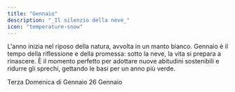 ```yaml
---
title: "Gennaio"
description: "_Il silenzio della neve_"
icon: "temperature-snow"
---
```


L'anno inizia nel riposo della natura, avvolta in un manto bianco. Gennaio è il tempo della riflessione e della promessa: sotto la neve, la vita si prepara a rinascere. È il momento perfetto per adottare nuove abitudini sostenibili e ridurre gli sprechi, gettando le basi per un anno più verde.

<CardGroup cols="2">
  <Card title="SNOW DAY" icon="snowflake" color="#00c0ff" horizontal href="/mesi/gennaio/snowday">
    Terza Domenica di Gennaio
  </Card>
  <Card title="GIORNATA MONDIALE DELL'ARIA PULITA" icon="wind" color="#00c0ff" horizontal href="/mesi/gennaio/ariapulita">
    26 Gennaio
  </Card>
</CardGroup>